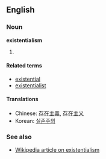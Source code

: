 ==English==
===Noun===
'''existentialism'''

# {{stub}}

====Related terms====
*[[existential]]
*[[existentialist]]

====Translations====
*Chinese: [[存在主義]], [[存在主义]]
*Korean: [[실존주의]]

===See also===
*[[w:Existentialism|Wikipedia article on existentialism]]